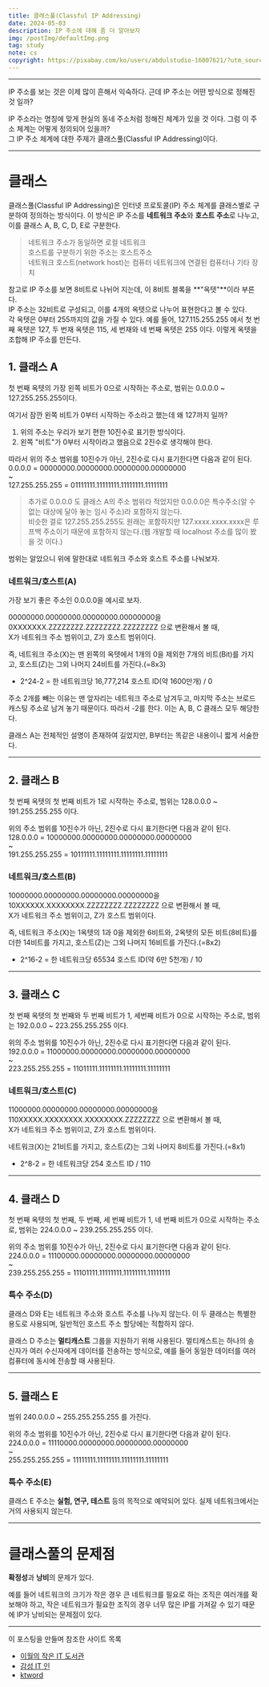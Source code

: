 ```yaml
---
title: 클래스풀(Classful IP Addressing)
date: 2024-05-03
description: IP 주소에 대해 좀 더 알아보자
img: /postImg/defaultImg.png
tag: study
note: cs
copyright: https://pixabay.com/ko/users/abdulstudio-16007621/?utm_source=link-attribution&utm_medium=referral&utm_campaign=image&utm_content=5048215
---
```


---

IP 주소를 보는 것은 이제 많이 흔해서 익숙하다. 근데 IP 주소는 어떤 방식으로 정해진 것 일까?

IP 주소라는 명칭에 맞게 현실의 동네 주소처럼 정해진 체계가 있을 것 이다. 그럼 이 주소 체계는 어떻게 정의되어 있을까?<br/>
그 IP 주소 체계에 대한 주제가 클래스풀(Classful IP Addressing)이다.

---

# 클래스

클래스풀(Classful IP Addressing)은 인터넷 프로토콜(IP) 주소 체계를 클래스별로 구분하여 정의하는 방식이다.
이 방식은 IP 주소를 **네트워크 주소**와 **호스트 주소**로 나누고, 이를 클래스 A, B, C, D, E로 구분한다.

> 네트워크 주소가 동일하면 로컬 네트워크<br/>
호스트를 구분하기 위한 주소는 호스트주소 <br/>
네트워크 호스트(network host)는 컴퓨터 네트워크에 연결된 컴퓨터나 기타 장치

참고로 IP 주소를 보면 8비트로 나뉘어 지는데, 이 8비트 블록을 **"옥텟"**이라 부른다.<br/>
IP 주소는 32비트로 구성되고, 이를 4개의 옥텟으로 나누어 표현한다고 볼 수 있다.<br/>
각 옥텟은 0부터 255까지의 값을 가질 수 있다. 예를 들어, 127.115.255.255 에서 첫 번째 옥텟은 127,
두 번재 옥텟은 115, 세 번재와 네 번째 옥텟은 255 이다. 이렇게 옥텟을 조합해 IP 주소를 만든다.

## 1. 클래스 A

첫 번째 옥텟의 가장 왼쪽 비트가 0으로 시작하는 주소로, 범위는 0.0.0.0 ~ 127.255.255.255이다.

여기서 잠깐 왼쪽 비트가 0부터 시작하는 주소라고 했는데 왜 127까지 일까?
1. 위의 주소는 우리가 보기 편한 10진수로 표기한 방식이다.
2. 왼쪽 "비트"가 0부터 시작이라고 했음으로 2진수로 생각해야 한다.

따라서 위의 주소 범위를 10진수가 아닌, 2진수로 다시 표기한다면 다음과 같이 된다.<br/>
0.0.0.0 =         00000000.00000000.00000000.00000000<br/>
    ~<br/>
127.255.255.255 = 01111111.11111111.11111111.11111111

> 추가로 0.0.0.0 도 클래스 A의 주소 범위라 적었지만 0.0.0.0은 특수주소(알 수 없는 대상에 달아 놓는 임시 주소)라 포함하지 않는다.<br/>
> 비슷한 결로 127.255.255.255도 원래는 포함하지만 127.xxxx.xxxx.xxxx은 루프백 주소이기 때문에 포함하지 않는다.(웹 개발할 때 localhost 주소를 많이 봤을 것 이다.)

범위는 알았으니 위에 말한대로 네트워크 주소와 호스트 주소를 나눠보자.

### 네트워크/호스트(A)

가장 보기 좋은 주소인 0.0.0.0을 예시로 보자.

00000000.00000000.00000000.00000000을<br/>
0XXXXXXX.ZZZZZZZZ.ZZZZZZZZ.ZZZZZZZZ 으로 변환해서 볼 때,<br/>
X가 네트워크 주소 범위이고, Z가 호스트 범위이다.

즉, 네트워크 주소(X)는 맨 왼쪽의 옥텟에서 1개의 0을 제외한 7개의 비트(Bit)를 가지고,
호스트(Z)는 그외 나머지 24비트를 가진다.(=8x3)
- 2^24-2 = 한 네트워크당 16,777,214 호스트 ID(약 1600만개) / 0

주소 2개를 빼는 이유는 맨 앞자리는 네트워크 주소로 남겨두고, 마지막 주소는 브로드캐스팅 주소로 남겨 놓기 때문이다.
따라서 -2를 한다. 이는 A, B, C 클래스 모두 해당한다.

클래스 A는 전체적인 설명이 존재하여 길었지만, B부터는 똑같은 내용이니 짧게 서술한다.

---

## 2. 클래스 B

첫 번째 옥텟의 첫 번째 비트가 1로 시작하는 주소로, 범위는 128.0.0.0 ~ 191.255.255.255 이다.

위의 주소 범위를 10진수가 아닌, 2진수로 다시 표기한다면 다음과 같이 된다.<br/>
128.0.0.0 =       10000000.00000000.00000000.00000000<br/>
    ~<br/>
191.255.255.255 = 10111111.11111111.11111111.11111111

### 네트워크/호스트(B)

10000000.00000000.00000000.00000000을<br/>
10XXXXXX.XXXXXXXX.ZZZZZZZZ.ZZZZZZZZ 으로 변환해서 볼 때,<br/>
X가 네트워크 주소 범위이고, Z가 호스트 범위이다.

즉, 네트워크 주소(X)는 1옥텟의 1과 0을 제외한 6비트와, 2옥텟의 모든 비트(8비트)를 더한 14비트를 가지고,
호스트(Z)는 그외 나머지 16비트를 가진다.(=8x2)
- 2^16-2 = 한 네트워크당 65534 호스트 ID(약 6만 5천개) / 10

---

## 3. 클래스 C

첫 번째 옥텟의 첫 번째와 두 번째 비트가 1, 세번째 비트가 0으로 시작하는 주소로, 범위는 192.0.0.0 ~ 223.255.255.255 이다.

위의 주소 범위를 10진수가 아닌, 2진수로 다시 표기한다면 다음과 같이 된다.<br/>
192.0.0.0 =       11000000.00000000.00000000.00000000<br/>
    ~<br/>
223.255.255.255 = 11011111.11111111.11111111.11111111

### 네트워크/호스트(C)

11000000.00000000.00000000.00000000을<br/>
110XXXXX.XXXXXXXX.XXXXXXXX.ZZZZZZZZ 으로 변환해서 볼 때,<br/>
X가 네트워크 주소 범위이고, Z가 호스트 범위이다.

네트워크(X)는 21비트를 가지고,
호스트(Z)는 그외 나머지 8비트를 가진다.(=8x1)
- 2^8-2 = 한 네트워크당 254 호스트 ID / 110

---

## 4. 클래스 D

첫 번째 옥텟의 첫 번째, 두 번째, 세 번째 비트가 1, 네 번째 비트가 0으로 시작하는 주소로, 범위는 224.0.0.0 ~ 239.255.255.255 이다.

위의 주소 범위를 10진수가 아닌, 2진수로 다시 표기한다면 다음과 같이 된다.<br/>
224.0.0.0 =       11100000.00000000.00000000.00000000<br/>
    ~<br/>
239.255.255.255 = 11101111.11111111.11111111.11111111

### 특수 주소(D)

클래스 D와 E는 네트워크 주소와 호스트 주소를 나누지 않는다. 이 두 클래스는 특별한 용도로 사용되며, 일반적인 호스트 주소 할당에는 적합하지 않다.

클래스 D 주소는 **멀티캐스트** 그룹을 지원하기 위해 사용된다. 멀티캐스트는 하나의 송신자가 여러 수신자에게 데이터를 전송하는 방식으로,
예를 들어 동일한 데이터를 여러 컴퓨터에 동시에 전송할 때 사용된다.

---

## 5. 클래스 E

범위 240.0.0.0 ~ 255.255.255.255 를 가진다.

위의 주소 범위를 10진수가 아닌, 2진수로 다시 표기한다면 다음과 같이 된다.<br/>
224.0.0.0 =       11110000.00000000.00000000.00000000<br/>
    ~<br/>
255.255.255.255 = 11111111.11111111.11111111.11111111

### 특수 주소(E)

클래스 E 주소는 **실험, 연구, 테스트** 등의 목적으로 예약되어 있다. 실제 네트워크에서는 거의 사용되지 않는다.

---

# 클래스풀의 문제점

**확정성**과 **낭비**의 문제가 있다.

예를 들어 네트워크의 크기가 작은 경우 큰 네트워크를 필요로 하는 조직은 여러개를 확보해야 하고,
작은 네트워크가 필요한 조직의 경우 너무 많은 IP를 가져갈 수 있기 때문에 IP가 낭비되는 문제점이 있다.

---

이 포스팅을 만들며 참조한 사이트 목록

- [이월의 작은 IT 도서관][이월의 작은 IT 도서관]
- [감성 IT 인][감성 IT 인]
- [ktword][ktword]

[이월의 작은 IT 도서관]: https://m.blog.naver.com/aufcl856/221051405287
[감성 IT 인]: https://zigispace.net/1255
[ktword]: http://ktword.co.kr/test/view/view.php?m_temp1=2461